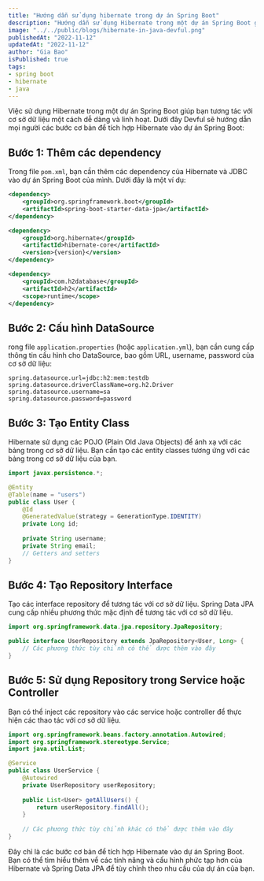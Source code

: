 ```yaml
---
title: "Hướng dẫn sử dụng hibernate trong dự án Spring Boot"
description: "Hướng dẫn sử dụng Hibernate trong một dự án Spring Boot giúp bạn tương tác với cơ sở dữ liệu một cách dễ dàng và linh hoạt. Dưới đây Devful sẽ hướng dẫn mọi người các bước cơ bản để tích hợp Hibernate vào dự án Spring Boot."
image: "../../public/blogs/hibernate-in-java-devful.png"
publishedAt: "2022-11-12"
updatedAt: "2022-11-12"
author: "Gia Bao"
isPublished: true
tags:
- spring boot
- hibernate
- java
---
```


Việc sử dụng Hibernate trong một dự án Spring Boot giúp bạn tương tác với cơ sở dữ liệu một cách dễ dàng và linh hoạt. Dưới đây Devful sẽ hướng dẫn mọi người các bước cơ bản để tích hợp Hibernate vào dự án Spring Boot:

## Bước 1: Thêm các dependency

Trong file `pom.xml`, bạn cần thêm các dependency của Hibernate và JDBC vào dự án Spring Boot của mình. Dưới đây là một ví dụ:

```xml
<dependency>
    <groupId>org.springframework.boot</groupId>
    <artifactId>spring-boot-starter-data-jpa</artifactId>
</dependency>

<dependency>
    <groupId>org.hibernate</groupId>
    <artifactId>hibernate-core</artifactId>
    <version>{version}</version>
</dependency>

<dependency>
    <groupId>com.h2database</groupId>
    <artifactId>h2</artifactId>
    <scope>runtime</scope>
</dependency>
```

## Bước 2: Cấu hình DataSource

rong file `application.properties` (hoặc `application.yml`), bạn cần cung cấp thông tin cấu hình cho DataSource, bao gồm URL, username, password của cơ sở dữ liệu:

```properties
spring.datasource.url=jdbc:h2:mem:testdb
spring.datasource.driverClassName=org.h2.Driver
spring.datasource.username=sa
spring.datasource.password=password
```

## Bước 3: Tạo Entity Class

Hibernate sử dụng các POJO (Plain Old Java Objects) để ánh xạ với các bảng trong cơ sở dữ liệu. Bạn cần tạo các entity classes tương ứng với các bảng trong cơ sở dữ liệu của bạn.

```java
import javax.persistence.*;

@Entity
@Table(name = "users")
public class User {
    @Id
    @GeneratedValue(strategy = GenerationType.IDENTITY)
    private Long id;
    
    private String username;
    private String email;
    // Getters and setters
}
```

## Bước 4: Tạo Repository Interface

Tạo các interface repository để tương tác với cơ sở dữ liệu. Spring Data JPA cung cấp nhiều phương thức mặc định để tương tác với cơ sở dữ liệu.

```java
import org.springframework.data.jpa.repository.JpaRepository;

public interface UserRepository extends JpaRepository<User, Long> {
    // Các phương thức tùy chỉnh có thể được thêm vào đây
}
```

## Bước 5: Sử dụng Repository trong Service hoặc Controller

Bạn có thể inject các repository vào các service hoặc controller để thực hiện các thao tác với cơ sở dữ liệu.

```java
import org.springframework.beans.factory.annotation.Autowired;
import org.springframework.stereotype.Service;
import java.util.List;

@Service
public class UserService {
    @Autowired
    private UserRepository userRepository;
    
    public List<User> getAllUsers() {
        return userRepository.findAll();
    }
    
    // Các phương thức tùy chỉnh khác có thể được thêm vào đây
}
```

Đây chỉ là các bước cơ bản để tích hợp Hibernate vào dự án Spring Boot. Bạn có thể tìm hiểu thêm về các tính năng và cấu hình phức tạp hơn của Hibernate và Spring Data JPA để tùy chỉnh theo nhu cầu của dự án của bạn.

